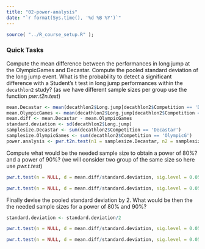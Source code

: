 ---
title: "02-power-analysis"
date: "`r format(Sys.time(), '%d %B %Y')`"
---

```{r setup, include=FALSE}
source( "../R_course_setup.R" );
```

### Quick Tasks

Compute the mean difference between the performances in long jump at the OlympicGames and Decastar. Compute the pooled standard deviation of the long jump event. What is the probability to detect a significant difference with a Student's t test in long jump performances within the `decathlon2` study? (as we have different sample sizes per group use the function *pwr.t2n.test*)

```{r}

mean.Decastar <- mean(decathlon2$Long.jump[decathlon2$Competition == 'Decastar'])
mean.OlympicGames <- mean(decathlon2$Long.jump[decathlon2$Competition == 'OlympicG'])
mean.diff <- mean.Decastar - mean.OlympicGames
standard.deviation <- sd(decathlon2$Long.jump)
samplesize.Decastar <- sum(decathlon2$Competition == 'Decastar')
samplesize.OlympicGames <- sum(decathlon2$Competition == 'OlympicG')
power.analysis <- pwr.t2n.test(n1 = samplesize.Decastar, n2 = samplesize.OlympicGames, d = mean.diff/standard.deviation, sig.level = 0.05, power = NULL,alternative = c("two.sided"))

```

Compute what would be the needed sample size to obtain a power of 80%? and a power of 90%? (we will consider two group of the same size so here use *pwr.t.test*)

```{r}

pwr.t.test(n = NULL, d = mean.diff/standard.deviation, sig.level = 0.05, power = 0.8, alternative = c("two.sided"))

pwr.t.test(n = NULL, d = mean.diff/standard.deviation, sig.level = 0.05, power = 0.9, alternative = c("two.sided"))

```

Finally devise the pooled standard deviation by 2. What would be then the the needed sample sizes for a power of 80% and 90%?

```{r}
standard.deviation <- standard.deviation/2

pwr.t.test(n = NULL, d = mean.diff/standard.deviation, sig.level = 0.05, power = 0.8, alternative = c("two.sided"))

pwr.t.test(n = NULL, d = mean.diff/standard.deviation, sig.level = 0.05, power = 0.9, alternative = c("two.sided"))

```
